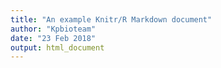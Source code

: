 ```yaml
---
title: "An example Knitr/R Markdown document"
author: "Kpbioteam"
date: "23 Feb 2018"
output: html_document
---
```

